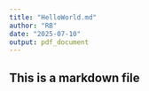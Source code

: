 ---
title: "HelloWorld.md"
author: "RB"
date: "2025-07-10"
output: pdf_document
---


## This is a markdown file

